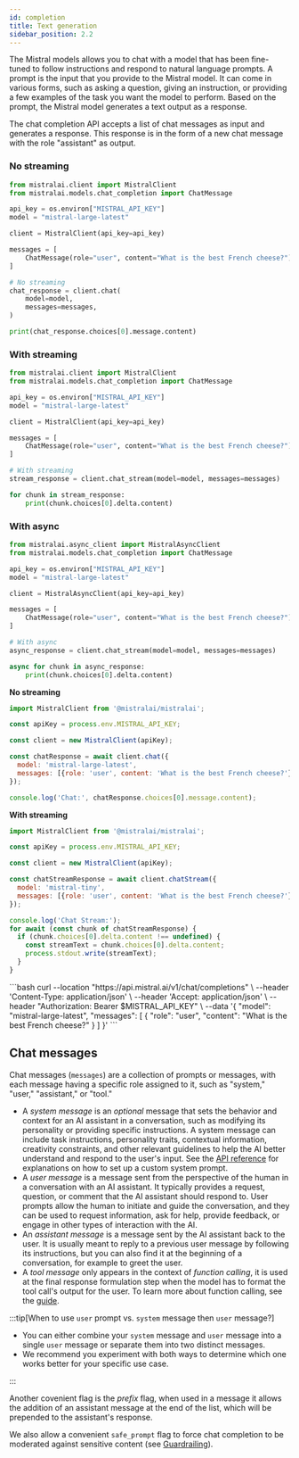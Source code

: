 ```yaml
---
id: completion
title: Text generation
sidebar_position: 2.2
---
```



The Mistral models allows you to chat with a model that has been fine-tuned to follow 
instructions and respond to natural language prompts. 
A prompt is the input that you provide to the Mistral model. 
It can come in various forms, such as asking a question, giving an instruction, 
or providing a few examples of the task you want the model to perform. 
Based on the prompt, the Mistral model generates a text output as a response.

The chat completion API accepts a list of chat messages as input and 
generates a response. This response is in the form of a new chat message with
the role "assistant" as output. 

<Tabs>
  <TabItem value="python" label="python" default>

### No streaming
```python
from mistralai.client import MistralClient
from mistralai.models.chat_completion import ChatMessage

api_key = os.environ["MISTRAL_API_KEY"]
model = "mistral-large-latest"

client = MistralClient(api_key=api_key)

messages = [
    ChatMessage(role="user", content="What is the best French cheese?")
]

# No streaming
chat_response = client.chat(
    model=model,
    messages=messages,
)

print(chat_response.choices[0].message.content)
```

### With streaming 
```python
from mistralai.client import MistralClient
from mistralai.models.chat_completion import ChatMessage

api_key = os.environ["MISTRAL_API_KEY"]
model = "mistral-large-latest"

client = MistralClient(api_key=api_key)

messages = [
    ChatMessage(role="user", content="What is the best French cheese?")
]

# With streaming
stream_response = client.chat_stream(model=model, messages=messages)

for chunk in stream_response:
    print(chunk.choices[0].delta.content)
```

### With async 
```python
from mistralai.async_client import MistralAsyncClient
from mistralai.models.chat_completion import ChatMessage

api_key = os.environ["MISTRAL_API_KEY"]
model = "mistral-large-latest"

client = MistralAsyncClient(api_key=api_key)

messages = [
    ChatMessage(role="user", content="What is the best French cheese?")
]

# With async
async_response = client.chat_stream(model=model, messages=messages)

async for chunk in async_response: 
    print(chunk.choices[0].delta.content)
```


  </TabItem>
  <TabItem value="javascript" label="javascript">

**No streaming**
```javascript
import MistralClient from '@mistralai/mistralai';

const apiKey = process.env.MISTRAL_API_KEY;

const client = new MistralClient(apiKey);

const chatResponse = await client.chat({
  model: 'mistral-large-latest',
  messages: [{role: 'user', content: 'What is the best French cheese?'}],
});

console.log('Chat:', chatResponse.choices[0].message.content);
```

**With streaming**
```javascript
import MistralClient from '@mistralai/mistralai';

const apiKey = process.env.MISTRAL_API_KEY;

const client = new MistralClient(apiKey);

const chatStreamResponse = await client.chatStream({
  model: 'mistral-tiny',
  messages: [{role: 'user', content: 'What is the best French cheese?'}],
});

console.log('Chat Stream:');
for await (const chunk of chatStreamResponse) {
  if (chunk.choices[0].delta.content !== undefined) {
    const streamText = chunk.choices[0].delta.content;
    process.stdout.write(streamText);
  }
}
```


  </TabItem>
  <TabItem value="curl" label="curl">
```bash
curl --location "https://api.mistral.ai/v1/chat/completions" \
     --header 'Content-Type: application/json' \
     --header 'Accept: application/json' \
     --header "Authorization: Bearer $MISTRAL_API_KEY" \
     --data '{
    "model": "mistral-large-latest",
    "messages": [
     {
        "role": "user",
        "content": "What is the best French cheese?"
      }
    ]
  }'
```
  </TabItem>
</Tabs>

## Chat messages

Chat messages (`messages`) are a collection of prompts or messages, with each message having a specific role assigned to it, such as "system," "user," "assistant," or "tool." 

- A _system message_ is an *optional* message that sets the behavior and context for an AI assistant in a 
  conversation, such as modifying its personality or providing specific instructions. A system message can 
  include task instructions, personality traits, contextual information, creativity constraints, and other 
  relevant guidelines to help the AI better understand and respond to the user's input. See the 
  [API reference](../../api) for explanations on how to set up a custom system prompt.
- A _user message_ is a message sent from the perspective of the human in a conversation with an AI assistant. 
  It typically provides a request, question, or comment that the AI assistant should respond to. User prompts 
  allow the human to initiate and guide the conversation, and they can be used to request information, ask for 
  help, provide feedback, or engage in other types of interaction with the AI.
- An _assistant message_ is a message sent by the AI assistant back to the user. It is usually meant to reply to a 
  previous user message by following its instructions, but you can also find it at the beginning of a conversation,
  for example to greet the user.
- A _tool message_ only appears in the context of _function calling_, it is used at the final response formulation
  step when the model has to format the tool call's output for the user. To learn more about function calling, see
  the [guide](../function_calling).


:::tip[When to use `user` prompt vs. `system` message then `user` message?]

- You can either combine your `system` message and `user` message into a single `user` message or separate them into two distinct messages. 
- We recommend you experiment with both ways to determine which one works better for your specific use case. 

:::

Another covenient flag is the _prefix_ flag, when used in a message it allows the addition of an assistant message at the end of the list, which will be prepended to the assistant's response.

We also allow a convenient `safe_prompt` flag to force chat completion to be moderated against sensitive content (see [Guardrailing](../guardrailing)).
